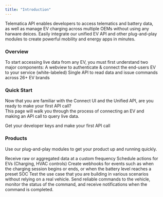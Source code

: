 ```yaml
---
title: "Introduction"
---
```


Telematica API enables developers to access telematics and battery data, as well as manage EV charging across multiple OEMs without using any harware deices. Easily integrate our unified EV API and other plug-and-play modules to create powerful mobility and energy apps in minutes.

### Overview
To start accessing live data from any EV, you must first understand two major components:
<CardGroup cols={2}>
  <Card title="Connect UI" icon="plug-circle-check" iconType="regular" color="#16a34a" href="/welcome/connect-ui">
    A webview to authenticate & connect the end-users EV to your service (white-labeled)
  </Card>
  <Card title="Unified Vehicle APIs" icon="bolt" iconType="regular" color="#16a34a" href="/welcome/unified-vehicle-apis">
    Single API to read data and issue commands across 26+ EV brands
  </Card>
</CardGroup>

### Quick Start
Now that you are familiar with the Connect UI and the Unified API, are you ready to make your first API call?
<br/> This page will walk you through the process of connecting an EV and making an API call to query live data.

<Card title="Quick Start" icon="forward" iconType="regular" color="#ea5a0c" href="/welcome/quick-start">
  Get your developer keys and make your first API call
</Card>

### Products
Use our plug-and-play modules to get your product up and running quickly.

<CardGroup cols={2}>
  
  <Card title="Poller" icon="database" iconType="regular" color="#16a34a" href="/products/poller">
    Receive raw or aggregated data at a custom frequency
  </Card>
  <Card title="Schedules" icon="clock" iconType="regular" color="#16a34a" href="/products/schedules">
    Schedule actions for EVs (Charging, HVAC controls)
  </Card>
  <Card title="Webhooks" icon="bell" iconType="regular" color="#16a34a" href="/products/webhooks">
Create webhooks for events such as when the charging session begins or ends, or when the battery level reaches a preset SOC
 </Card>
  <Card title="EV Simulator" icon="car-circle-bolt" iconType="regular" color="#16a34a" href="/products/ev-simulator">
Test the use case that you are building in various scenarios without relying on a real vehicle.
  </Card>
  <Card title="Reliable Commands" icon={"car-wrench"} color="#16a34a" href="/products/commands">
    Send reliable commands to the vehicle, monitor the status of the command, and receive notifications when the command is completed.
  </Card>
</CardGroup>


